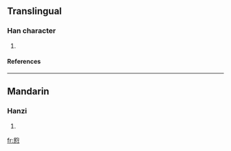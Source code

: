 ==Translingual==
===Han character===
{{Han char|rn=61|rad=心|as=12|sn=16|four=8733<sub>2</sub>|canj=金一心 (CMP)}}
# {{defn|Han|sort=心12}}
====References====
{{Han ref|kx=0402.050|dkj=11199|dj=0742.080|hdz=42350.190|uh=618C|ud=24972|bh=E9A3|bd=59811}}

----
==Mandarin==
===Hanzi===
{{cmn-hanzi|pin=[[chún]] ([[chun2]])|wg=ch'un<sup>2</sup>}}
# {{defn|Mandarin}}

[[fr:憌]]